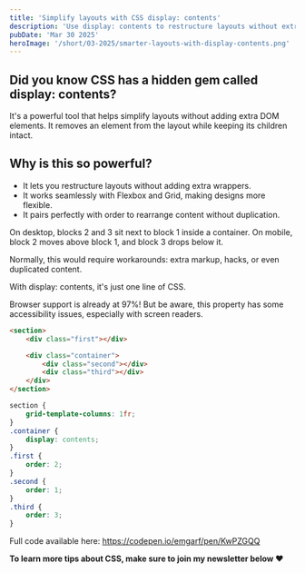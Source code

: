 ```yaml
---
title: 'Simplify layouts with CSS display: contents'
description: 'Use display: contents to restructure layouts without extra markup. Works with Flexbox & Grid for cleaner, more flexible designs.'
pubDate: 'Mar 30 2025'
heroImage: '/short/03-2025/smarter-layouts-with-display-contents.png'
---
```



<Picture
	src="/short/03-2025/smarter-layouts-with-display-contents.gif"
	alt="Visual example of CSS display: contents simplifying a layout"
	width="400"
	height="600"
	style="margin: 2em auto 1em auto; display: block; border: 4px solid var(--border)"
/>

## Did you know CSS has a hidden gem called display: contents?

It's a powerful tool that helps simplify layouts without adding extra DOM elements.
It removes an element from the layout while keeping its children intact.

## Why is this so powerful?

- It lets you restructure layouts without adding extra wrappers.
- It works seamlessly with Flexbox and Grid, making designs more flexible.
- It pairs perfectly with order to rearrange content without duplication.

On desktop, blocks 2 and 3 sit next to block 1 inside a container.
On mobile, block 2 moves above block 1, and block 3 drops below it.

Normally, this would require workarounds: extra markup, hacks, or even duplicated content.

With display: contents, it's just one line of CSS.

Browser support is already at 97%!
But be aware, this property has some accessibility issues, especially with screen readers.

```html
<section>
	<div class="first"></div>

	<div class="container">
		<div class="second"></div>
		<div class="third"></div>
	</div>
</section>
```

```css
section {
	grid-template-columns: 1fr;
}
.container {
	display: contents;
}
.first {
	order: 2;
}
.second {
	order: 1;
}
.third {
	order: 3;
}
```

Full code available here: https://codepen.io/emgarf/pen/KwPZGQQ

**To learn more tips about CSS, make sure to join my newsletter below ❤️**

